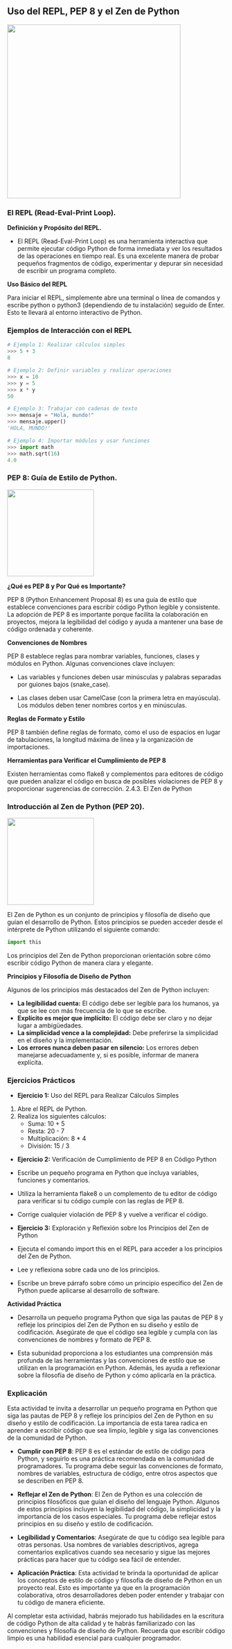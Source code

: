 ## Uso del REPL, PEP 8 y el Zen de Python

![](images/repl.png){fig-align="center" width="400"}

### El REPL (Read-Eval-Print Loop).

**Definición y Propósito del REPL.**

-   El REPL (Read-Eval-Print Loop) es una herramienta interactiva que permite ejecutar código Python de forma inmediata y ver los resultados de las operaciones en tiempo real. Es una excelente manera de probar pequeños fragmentos de código, experimentar y depurar sin necesidad de escribir un programa completo.

**Uso Básico del REPL**

Para iniciar el REPL, simplemente abre una terminal o línea de comandos y escribe python o python3 (dependiendo de tu instalación) seguido de Enter. Esto te llevará al entorno interactivo de Python.

### Ejemplos de Interacción con el REPL

``` python
# Ejemplo 1: Realizar cálculos simples
>>> 5 + 3
8

# Ejemplo 2: Definir variables y realizar operaciones
>>> x = 10
>>> y = 5
>>> x * y
50

# Ejemplo 3: Trabajar con cadenas de texto
>>> mensaje = "Hola, mundo!"
>>> mensaje.upper()
'HOLA, MUNDO!'

# Ejemplo 4: Importar módulos y usar funciones
>>> import math
>>> math.sqrt(16)
4.0
```

### PEP 8: Guía de Estilo de Python.

![](images/Que%20es%20pep8.png){fig-align="center" width="200"}

**¿Qué es PEP 8 y Por Qué es Importante?**

PEP 8 (Python Enhancement Proposal 8) es una guía de estilo que establece convenciones para escribir código Python legible y consistente. La adopción de PEP 8 es importante porque facilita la colaboración en proyectos, mejora la legibilidad del código y ayuda a mantener una base de código ordenada y coherente.

**Convenciones de Nombres**

PEP 8 establece reglas para nombrar variables, funciones, clases y módulos en Python. Algunas convenciones clave incluyen:

-   Las variables y funciones deben usar minúsculas y palabras separadas por guiones bajos (snake_case).

-   Las clases deben usar CamelCase (con la primera letra en mayúscula). Los módulos deben tener nombres cortos y en minúsculas.

**Reglas de Formato y Estilo**

PEP 8 también define reglas de formato, como el uso de espacios en lugar de tabulaciones, la longitud máxima de línea y la organización de importaciones.

**Herramientas para Verificar el Cumplimiento de PEP 8**

Existen herramientas como flake8 y complementos para editores de código que pueden analizar el código en busca de posibles violaciones de PEP 8 y proporcionar sugerencias de corrección. 2.4.3. El Zen de Python

### Introducción al Zen de Python (PEP 20).

![](images/import%20this-2.png){fig-align="center" width="200"}

El Zen de Python es un conjunto de principios y filosofía de diseño que guían el desarrollo de Python. Estos principios se pueden acceder desde el intérprete de Python utilizando el siguiente comando:

``` python
import this
```

Los principios del Zen de Python proporcionan orientación sobre cómo escribir código Python de manera clara y elegante.

**Principios y Filosofía de Diseño de Python**

Algunos de los principios más destacados del Zen de Python incluyen:

-   **La legibilidad cuenta:** El código debe ser legible para los humanos, ya que se lee con más frecuencia de lo que se escribe.
-   **Explícito es mejor que implícito:** El código debe ser claro y no dejar lugar a ambigüedades.
-   **La simplicidad vence a la complejidad:** Debe preferirse la simplicidad en el diseño y la implementación.
-   **Los errores nunca deben pasar en silencio:** Los errores deben manejarse adecuadamente y, si es posible, informar de manera explícita.

### Ejercicios Prácticos

-   **Ejercicio 1:** Uso del REPL para Realizar Cálculos Simples

1.  Abre el REPL de Python.
2.  Realiza los siguientes cálculos:
    -   Suma: 10 + 5
    -   Resta: 20 - 7
    -   Multiplicación: 8 \* 4
    -   División: 15 / 3

-   **Ejercicio 2:** Verificación de Cumplimiento de PEP 8 en Código Python

-   Escribe un pequeño programa en Python que incluya variables, funciones y comentarios.

-   Utiliza la herramienta flake8 o un complemento de tu editor de código para verificar si tu código cumple con las reglas de PEP 8.

-   Corrige cualquier violación de PEP 8 y vuelve a verificar el código.

-   **Ejercicio 3:** Exploración y Reflexión sobre los Principios del Zen de Python

-   Ejecuta el comando import this en el REPL para acceder a los principios del Zen de Python.

-   Lee y reflexiona sobre cada uno de los principios.

-   Escribe un breve párrafo sobre cómo un principio específico del Zen de Python puede aplicarse al desarrollo de software.

:::{.callout-tip}
**Actividad Práctica**

-   Desarrolla un pequeño programa Python que siga las pautas de PEP 8 y refleje los principios del Zen de Python en su diseño y estilo de codificación. Asegúrate de que el código sea legible y cumpla con las convenciones de nombres y formato de PEP 8.

-   Esta subunidad proporciona a los estudiantes una comprensión más profunda de las herramientas y las convenciones de estilo que se utilizan en la programación en Python. Además, les ayuda a reflexionar sobre la filosofía de diseño de Python y cómo aplicarla en la práctica.
:::

### Explicación

Esta actividad te invita a desarrollar un pequeño programa en Python que siga las pautas de PEP 8 y refleje los principios del Zen de Python en su diseño y estilo de codificación. La importancia de esta tarea radica en aprender a escribir código que sea limpio, legible y siga las convenciones de la comunidad de Python.

- **Cumplir con PEP 8**: PEP 8 es el estándar de estilo de código para Python, y seguirlo es una práctica recomendada en la comunidad de programadores. Tu programa debe seguir las convenciones de formato, nombres de variables, estructura de código, entre otros aspectos que se describen en PEP 8.

- **Reflejar el Zen de Python**: El Zen de Python es una colección de principios filosóficos que guían el diseño del lenguaje Python. Algunos de estos principios incluyen la legibilidad del código, la simplicidad y la importancia de los casos especiales. Tu programa debe reflejar estos principios en su diseño y estilo de codificación.

- **Legibilidad y Comentarios**: Asegúrate de que tu código sea legible para otras personas. Usa nombres de variables descriptivos, agrega comentarios explicativos cuando sea necesario y sigue las mejores prácticas para hacer que tu código sea fácil de entender.

- **Aplicación Práctica**: Esta actividad te brinda la oportunidad de aplicar los conceptos de estilo de código y filosofía de diseño de Python en un proyecto real. Esto es importante ya que en la programación colaborativa, otros desarrolladores deben poder entender y trabajar con tu código de manera eficiente.

Al completar esta actividad, habrás mejorado tus habilidades en la escritura de código Python de alta calidad y te habrás familiarizado con las convenciones y filosofía de diseño de Python. Recuerda que escribir código limpio es una habilidad esencial para cualquier programador.